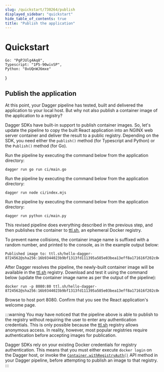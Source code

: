 ```yaml
---
slug: /quickstart/730264/publish
displayed_sidebar: "quickstart"
hide_table_of_contents: true
title: "Publish the application"
---
```


# Quickstart


    Go: "PgPJUlg4Aq8",
    Typescript: "1P5-90wivSP",
    Python: "8vUQnWJ6mxe"
}

<QuickstartDoc embeds={ids}>

## Publish the application

At this point, your Dagger pipeline has tested, built and delivered the application to your local host. But why not also publish a container image of the application to a registry?

Dagger SDKs have built-in support to publish container images. So, let's update the pipeline to copy the built React application into an NGINX web server container and deliver the result to a public registry. Depending on the SDK, you need either the `publish()` method (for Typescript and Python) or the `Publish()` method (for Go).

<Tabs groupId="language" className="embeds">
<TabItem value="Go">

<Embed id="PgPJUlg4Aq8"></Embed>

Run the pipeline by executing the command below from the application directory:

```shell
dagger run go run ci/main.go
```

</TabItem>
<TabItem value="Typescript">

<Embed id="1P5-90wivSP"></Embed>

Run the pipeline by executing the command below from the application directory:

```shell
dagger run node ci/index.mjs
```

</TabItem>
<TabItem value="Python">

<Embed id="8vUQnWJ6mxe"></Embed>

Run the pipeline by executing the command below from the application directory:

```shell
dagger run python ci/main.py
```

</TabItem>
</Tabs>

This revised pipeline does everything described in the previous step, and then publishes the container to [ttl.sh](https://ttl.sh), an ephemeral Docker registry.

To prevent name collisions, the container image name is suffixed with a random number, and printed to the console, as in the example output below:

```shell
Published image to: ttl.sh/hello-dagger-8724562@sha256:16b9344023b9bf1313fd111395a585e03bea13eff8a171616f202c0e9dbb219a
```

After Dagger resolves the pipeline, the newly-built container image will be available in the [ttl.sh](https://ttl.sh) registry. Download and test it using the command below (update the container image name as per the output of the pipeline):

```shell
docker run -p 8080:80 ttl.sh/hello-dagger-8724562@sha256:16b9344023b9bf1313fd111395a585e03bea13eff8a171616f202c0e9dbb219a
```

Browse to host port 8080. Confirm that you see the React application's welcome page.

:::warning
You may have noticed that the pipeline above is able to publish to the registry without requiring the user to enter any authentication credentials. This is only possible because the [ttl.sh](https://ttl.sh/) registry allows anonymous access. In reality, however, most popular registries require authentication before accepting images for publication.

Dagger SDKs rely on your existing Docker credentials for registry authentication. This means that you must either execute `docker login` on the Dagger host, or invoke the [`Container.withRegistryAuth()`](https://docs.dagger.io/api/reference/#Container-withRegistryAuth) API method in your Dagger pipeline, before attempting to publish an image to that registry.
:::

</QuickstartDoc>
